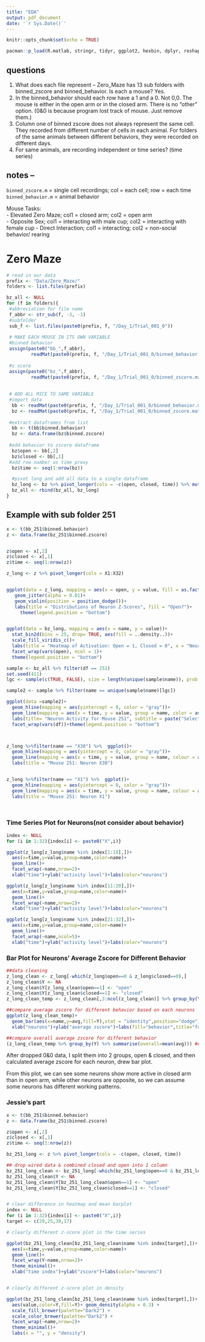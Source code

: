 ```yaml
---
title: "EDA"
output: pdf_document
date: '`r Sys.Date()`'
---
```


```r
knitr::opts_chunk$set(echo = TRUE)

pacman::p_load(R.matlab, stringr, tidyr, ggplot2, hexbin, dplyr, reshape2)

```

## questions
1. What does each file represent -- Zero_Maze has 13 sub folders with binned_zscore and binned_behavior. Is each a mouse?   Yes.
2. In the binned_behavior should each row have a 1 and a 0. Not 0,0. The mouse is either in the open arm or in the closed arm. There is no "other" option. (0&0 is because program lost track of mouse. Just remove them.)
3. Column one of binned zscore does not always represent the same cell. They recorded from different number of cells in each animal. For folders of the same animals between different behaviors, they were recorded on different days.
4. For same animals, are recording independent or time series? (time series)

## notes --
```binned_zscore.m``` = single cell recordings; col = each cell; row = each time  
```binned_behavior.m``` = animal behavior

Mouse Tasks:   
- Elevated Zero Maze; col1 = closed arm; col2 = open arm  
- Opposite Sex; col1 = interacting with male cup; col2 = interacting with female cup 
- Direct Interaction; col1 = interacting; col2 = non-social behavior/ rearing


# Zero Maze
```r
# read in our data
prefix <- "Data/Zero_Maze/"
folders <- list.files(prefix)

bz_all <- NULL
for (f in folders){
 #abbreviation for file name
 f_abbr <- str_sub(f, -3, -1)
 #subfolder
 sub_f <- list.files(paste0(prefix, f, "/Day_1/Trial_001_0"))
 
 # MAKE EACH MOUSE IN ITS OWN VARIABLE
 #binned behavior
 assign(paste0("bb_",f_abbr), 
         readMat(paste0(prefix, f, "/Day_1/Trial_001_0/binned_behavior.mat")))
 
 #z score
 assign(paste0("bz_",f_abbr), 
         readMat(paste0(prefix, f, "/Day_1/Trial_001_0/binned_zscore.mat")))
  
 
 # ADD ALL MICE TO SAME VARIABLE
 #import data
  bb <- readMat(paste0(prefix, f, "/Day_1/Trial_001_0/binned_behavior.mat"))
  bz <- readMat(paste0(prefix, f, "/Day_1/Trial_001_0/binned_zscore.mat"))
 
 #extract dataframes from list
  bb <- t(bb$binned.behavior)
  bz <- data.frame(bz$binned.zscore)
 
 #add behavior to zscore dataframe
  bz$open <- bb[,2]
  bz$closed <- bb[,1]
 #add row number as time proxy
  bz$time <- seq(1:nrow(bz))

  #pivot long and add all data to a single dataframe
  bz_long <- bz %>% pivot_longer(cols = -c(open, closed, time)) %>% mutate(df = f_abbr)
  bz_all <- rbind(bz_all, bz_long)
}
```

## Example with sub folder 251
```r
x <- t(bb_251$binned.behavior)
z <- data.frame(bz_251$binned.zscore)


z$open <- x[,2]
z$closed <- x[,1]
z$time <- seq(1:nrow(z))

z_long <- z %>% pivot_longer(cols = X1:X32)


ggplot(data = z_long, mapping = aes(x = open, y = value, fill = as.factor(open)))+
   geom_jitter(alpha = 0.01)+
   geom_violin(position = position_dodge())+
   labs(title = "Distributions of Neuron Z-Scores", fill = "Open?")+
     theme(legend.position = "bottom")


ggplot(data = bz_long, mapping = aes(x = name, y = value))+
  stat_bin2d(bins = 25, drop= TRUE, aes(fill = ..density..))+
  scale_fill_viridis_c()+
  labs(title = "Heatmap of Activation: Open = 1, Closed = 0", x = "Neuron", y = "Z-score")+
  facet_wrap(vars(open), ncol = 1)+
  theme(legend.position = "bottom")

```


```r
sample <- bz_all %>% filter(df == 251)
set.seed(411)
lgc <- sample(c(TRUE, FALSE), size = length(unique(sample$name)), prob = c(0.20, 0.8), replace = TRUE)

sample2 <- sample %>% filter(name == unique(sample$name)[lgc])

ggplot(data =sample2)+
  geom_hline(mapping = aes(yintercept = 0, color = "gray"))+
  geom_line(mapping = aes(x = time, y = value, group = name, color = as.factor(open)), alpha = 0.35)+
  labs(title= "Neuron Activity for Mouse 251", subtitle = paste("Selected Neurons", unique(sample2$name)), y = "Z-score", color = "Open?")+
  facet_wrap(vars(df))+theme(legend.position = "bottom")



z_long %>%filter(name == "X30") %>%  ggplot()+
  geom_hline(mapping = aes(yintercept = 0, color = "gray"))+
  geom_line(mapping = aes(x = time, y = value, group = name, colour = as.factor(open)))+
  labs(title = "Mouse 251: Neuron X30")


z_long %>%filter(name == "X1") %>%  ggplot()+
  geom_hline(mapping = aes(yintercept = 0, color = "gray"))+
  geom_line(mapping = aes(x = time, y = value, group = name, colour = as.factor(open)))+
  labs(title = "Mouse 251: Neuron X1")




```



### Time Series Plot for Neurons(not consider about behavior)
```r
index <- NULL
for (i in 1:32){index[i] <- paste0("X",i)}

ggplot(z_long[z_long$name %in% index[1:10],])+
  aes(x=time,y=value,group=name,color=name)+
  geom_line()+
  facet_wrap(~name,nrow=2)+
  xlab("time")+ylab("activity level")+labs(color="neurons")

ggplot(z_long[z_long$name %in% index[11:20],])+
  aes(x=time,y=value,group=name,color=name)+
  geom_line()+
  facet_wrap(~name,nrow=2)+
  xlab("time")+ylab("activity level")+labs(color="neurons")

ggplot(z_long[z_long$name %in% index[21:32],])+
  aes(x=time,y=value,group=name,color=name)+
  geom_line()+
  facet_wrap(~name,ncol=5)+
  xlab("time")+ylab("activity level")+labs(color="neurons")
```

### Bar Plot for Neurons' Average Zscore for Different Behavior
```r
##data cleaning
z_long_clean <- z_long[-which(z_long$open==0 & z_long$closed==0),]
z_long_clean$Y <- NA
z_long_clean$Y[z_long_clean$open==1] <- "open"
z_long_clean$Y[z_long_clean$closed==1] <- "closed"
z_long_clean_temp <- z_long_clean[,3:ncol(z_long_clean)] %>% group_by(Y,name) %>% summarise(avg=mean(value)) %>% arrange(name)

##compare average zscore for different behavior based on each neurons
ggplot(z_long_clean_temp)+
  geom_bar(aes(x=name,y=avg,fill=Y),stat = "identity",position="dodge")+
  xlab("neurons")+ylab("average zscore")+labs(fill="behavior",title="folder 251")

##compare overall average zscore for different behavior
(z_long_clean_temp %>% group_by(Y) %>% summarise(overall=mean(avg))) ##are very close
```
After dropped 0&0 data, I split them into 2 groups, open & closed, and then calculated average zscore for each neuron, drew bar plot.

From this plot, we can see some neurons show more active in closed arm than in open arm, while other neurons are opposite, so we can assume some neurons has different working patterns.

### Jessie's part
```r
x <- t(bb_251$binned.behavior)
z <- data.frame(bz_251$binned.zscore)

z$open <- x[,2]
z$closed <- x[,1]
z$time <- seq(1:nrow(z))

bz_251_long <- z %>% pivot_longer(cols = -c(open, closed, time))

## drop wired data & combined closed and open into 1 column
bz_251_long_clean <- bz_251_long[-which(bz_251_long$open==0 & bz_251_long$closed==0),]
bz_251_long_clean$Y <- NA
bz_251_long_clean$Y[bz_251_long_clean$open==1] <- "open"
bz_251_long_clean$Y[bz_251_long_clean$closed==1] <- "closed"


# clear difference in heatmap and mean barplot
index <- NULL
for (i in 1:32){index[i] <- paste0("X",i)}
target <- c(29,25,30,17)

# clearly different z-score plot in the time series

ggplot(bz_251_long_clean[bz_251_long_clean$name %in% index[target],])+
  aes(x=time,y=value,group=name,color=name)+
  geom_line()+
  facet_wrap(Y~name,nrow=2)+
  theme_minimal()+
  xlab("time index")+ylab("zscore")+labs(color="neurons")


# clearly different z-score plot in density

ggplot(bz_251_long_clean[bz_251_long_clean$name %in% index[target],])+ 
  aes(value,color=Y,fill=Y)+ geom_density(alpha = 0.3) +
  scale_fill_brewer(palette="Dark2") +
  scale_color_brewer(palette="Dark2") +
  facet_wrap(~name,nrow=2)+
  theme_minimal()+
  labs(x = "", y = "density")
```

